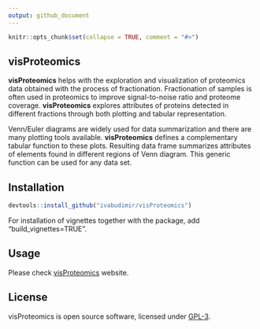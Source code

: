 ```yaml
---
output: github_document
---
```


<!-- README.md is generated from README.Rmd -->

```r
knitr::opts_chunk$set(collapse = TRUE, comment = "#>")
```

## visProteomics

**visProteomics** helps with the exploration and visualization of proteomics data obtained with the process of fractionation. Fractionation of samples is often used in proteomics to improve signal-to-noise ratio and proteome coverage. **visProteomics** explores attributes of proteins detected in different fractions through both plotting and tabular representation.

Venn/Euler diagrams are widely used for data summarization and there are many plotting tools available. **visProteomics** defines a complementary tabular function to these plots. Resulting data frame summarizes attributes of elements found in different regions of Venn diagram. This generic function can be used for any data set.


## Installation

```r
devtools::install_github("ivabudimir/visProteomics")
```

For installation of vignettes together with the package, add "build_vignettes=TRUE".

## Usage

Please check [visProteomics](https://ivabudimir.github.io/visProteomics/) website.


## License

visProteomics is open source software, licensed under 
[GPL-3](https://github.com/ivabudimir/visProteomics/blob/master/LICENSE).
